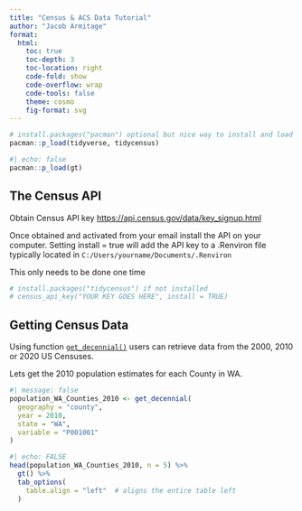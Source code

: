 ```yaml
---
title: "Census & ACS Data Tutorial"
author: "Jacob Armitage"
format:
  html:
    toc: true
    toc-depth: 3
    toc-location: right
    code-fold: show
    code-overflow: wrap
    code-tools: false
    theme: cosmo
    fig-format: svg
---
```


```r
# install.packages("pacman") optional but nice way to install and load multiple packages at once, can also use install.packages and library separately 
pacman::p_load(tidyverse, tidycensus)

```

```r
#| echo: false
pacman::p_load(gt)
```

## The Census API

Obtain Census API key <https://api.census.gov/data/key_signup.html>

Once obtained and activated from your email install the API on your computer. Setting install = true will add the API key to a .Renviron file typically located in `C:/Users/yourname/Documents/.Renviron`

This only needs to be done one time

```r
# install.packages("tidycensus") if not installed
# census_api_key("YOUR KEY GOES HERE", install = TRUE)
```

## Getting Census Data

Using function [`get_decennial()`](https://walker-data.com/tidycensus/reference/get_decennial.html) users can retrieve data from the 2000, 2010 or 2020 US Censuses.

Lets get the 2010 population estimates for each County in WA.

```r
#| message: false
population_WA_Counties_2010 <- get_decennial(
  geography = "county",
  year = 2010,
  state = "WA",
  variable = "P001001"
)

```

```r
#| echo: FALSE
head(population_WA_Counties_2010, n = 5) %>% 
  gt() %>% 
  tab_options(
    table.align = "left"  # aligns the entire table left
  )

```
